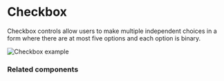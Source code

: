 # Checkbox

Checkbox controls allow users to make multiple independent choices in a form where there are at most five options and each option is binary.

![Checkbox example](public/assets/overview-checkbox.webp)

### Related components
<RelatedComponentList>
  <RelatedComponent
    title="Radio"
    description="Use if only one option can be selected at a time and there are up to five options."
    href="/components/tab"
  />
  <RelatedComponent
    title="Switch (future)"
    description="Use if the action is instant and does not require confirmation. For example, use a Switch in a User Settings page for the option to Activate notifications."
    href="/components/button"
  />
  <RelatedComponent
    title="Combobox Multiple (future)"
    description="Use if multiple options can be selected and there are more than five available options."
    href="/"
  />
</RelatedComponentList>